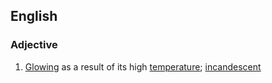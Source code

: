 ==English==

===Adjective===
{{en-adj}}

# [[glowing|Glowing]] as a result of its high [[temperature]]; [[incandescent]]